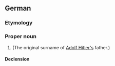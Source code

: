 ==German==
{{Wikipedia|lang=de}}

===Etymology===
{{rfe|de}}

===Proper noun===
{{de-proper noun|surname}}

# {{surname|de}} (The original surname of [[w:Adolf Hitler|Adolf Hitler's]] father.)

====Declension====
{{de-ndecl|surname}}